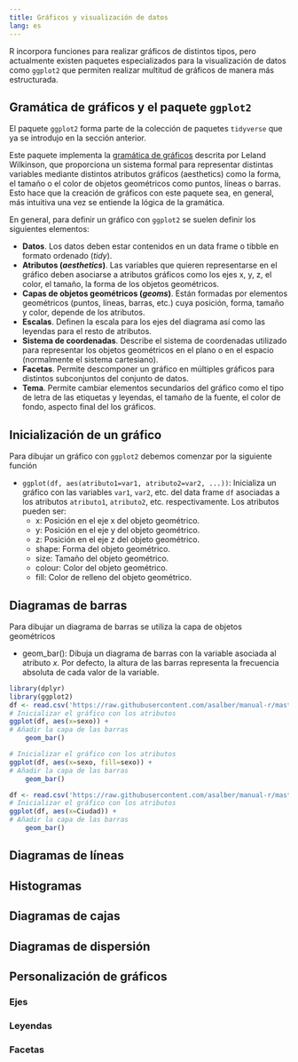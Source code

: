 ```yaml
---
title: Gráficos y visualización de datos
lang: es
---
```


R incorpora funciones para realizar gráficos de distintos tipos, pero actualmente existen paquetes especializados para la visualización de datos como `ggplot2` que permiten realizar multitud de gráficos de manera más estructurada.

## Gramática de gráficos y el paquete `ggplot2`

El paquete `ggplot2` forma parte de la colección de paquetes `tidyverse` que ya se introdujo en la sección anterior. 

Este paquete implementa la [gramática de gráficos](https://www.academia.edu/54823545/The_grammar_of_graphics) descrita por Leland Wilkinson, que proporciona un sistema formal para representar distintas variables mediante distintos atributos gráficos (aesthetics) como la forma, el tamaño o el color de objetos geométricos como puntos, líneas o barras. Esto hace que la creación de gráficos con este paquete sea, en general, más intuitiva una vez se entiende la lógica de la gramática. 

En general, para definir un gráfico con `ggplot2` se suelen definir los siguientes elementos:

- **Datos**. Los datos deben estar contenidos en un data frame o tibble en formato ordenado (_tidy_).
- **Atributos (_aesthetics_)**. Las variables que quieren representarse en el gráfico deben asociarse a atributos gráficos como los ejes x, y, z, el color, el tamaño, la forma de los objetos geométricos.
- **Capas de objetos geométricos (_geoms_)**. Están formadas por elementos geométricos (puntos, líneas, barras, etc.) cuya posición, forma, tamaño y color, depende de los atributos. 
- **Escalas**. Definen la escala para los ejes del diagrama así como las leyendas para el resto de atributos.
- **Sistema de coordenadas**. Describe el sistema de coordenadas utilizado para representar los objetos geométricos en el plano o en el espacio (normalmente el sistema cartesiano).
- **Facetas**. Permite descomponer un gráfico en múltiples gráficos para distintos subconjuntos del conjunto de datos.
- **Tema**. Permite cambiar elementos secundarios del gráfico como el tipo de letra de las etiquetas y leyendas, el tamaño de la fuente, el color de fondo, aspecto final del los gráficos.

## Inicialización de un gráfico

Para dibujar un gráfico con `ggplot2` debemos comenzar por la siguiente función

- `ggplot(df, aes(atributo1=var1, atributo2=var2, ...))`: Inicializa un gráfico con las variables `var1`, `var2`, etc. del data frame `df` asociadas a los atributos `atributo1`, `atributo2`, etc. respectivamente. Los atributos pueden ser:
    - x: Posición en el eje x del objeto geométrico.
    - y: Posición en el eje y del objeto geométrico.
    - z: Posición en el eje z del objeto geométrico.
    - shape: Forma del objeto geométrico.
    - size: Tamaño del objeto geométrico.
    - colour: Color del objeto geométrico.
    - fill: Color de relleno del objeto geométrico.
    
## Diagramas de barras

Para dibujar un diagrama de barras se utiliza la capa de objetos geométricos

- geom_bar(): Dibuja un diagrama de barras con la variable asociada al atributo $x$. Por defecto, la altura de las barras representa la frecuencia absoluta de cada valor de la variable.

:::{.exm-barras-1}
```r
library(dplyr)
library(ggplot2)
df <- read.csv('https://raw.githubusercontent.com/asalber/manual-r/master/datos/colesterol.csv')
# Inicializar el gráfico con los atributos
ggplot(df, aes(x=sexo)) +
# Añadir la capa de las barras
    geom_bar()
```
:::

:::{.exm-barras-2}
```r
# Inicializar el gráfico con los atributos
ggplot(df, aes(x=sexo, fill=sexo)) +
# Añadir la capa de las barras
    geom_bar() 
```
:::

:::{.exm-barras-3}
```r
df <- read.csv('https://raw.githubusercontent.com/asalber/manual-r/master/datos/temperaturas.csv')
# Inicializar el gráfico con los atributos
ggplot(df, aes(x=Ciudad)) +
# Añadir la capa de las barras
    geom_bar()
```
:::




## Diagramas de líneas



## Histogramas


## Diagramas de cajas


## Diagramas de dispersión


## Personalización de gráficos


### Ejes


### Leyendas


### Facetas


